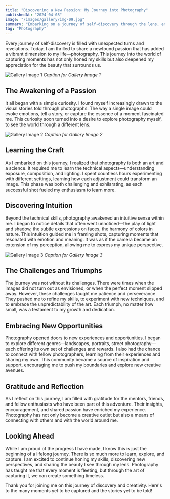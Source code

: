 ```yaml
---
title: "Discovering a New Passion: My Journey into Photography"
publishedAt: "2024-04-08"
image: "/images/gallery/img-09.jpg"
summary: "Embarking on a journey of self-discovery through the lens, exploring the art of photography and the intuitive skills that emerged along the way."
tag: "Photography"
---
```


Every journey of self-discovery is filled with unexpected turns and revelations. Today, I am thrilled to share a newfound passion that has added a vibrant dimension to my life—photography. This journey into the world of capturing moments has not only honed my skills but also deepened my appreciation for the beauty that surrounds us.

![Gallery Image 1](/images/gallery/img-13.jpg)
*Caption for Gallery Image 1*

## The Awakening of a Passion

It all began with a simple curiosity. I found myself increasingly drawn to the visual stories told through photographs. The way a single image could evoke emotions, tell a story, or capture the essence of a moment fascinated me. This curiosity soon turned into a desire to explore photography myself, to see the world through a different lens.

![Gallery Image 2](/images/gallery/img-16.jpg)
*Caption for Gallery Image 2*

## Learning the Craft

As I embarked on this journey, I realized that photography is both an art and a science. It required me to learn the technical aspects—understanding exposure, composition, and lighting. I spent countless hours experimenting with different settings, learning how each adjustment could transform an image. This phase was both challenging and exhilarating, as each successful shot fueled my enthusiasm to learn more.

## Discovering Intuition

Beyond the technical skills, photography awakened an intuitive sense within me. I began to notice details that often went unnoticed—the play of light and shadow, the subtle expressions on faces, the harmony of colors in nature. This intuition guided me in framing shots, capturing moments that resonated with emotion and meaning. It was as if the camera became an extension of my perception, allowing me to express my unique perspective.

![Gallery Image 3](/images/gallery/img-10-1.jpg)
*Caption for Gallery Image 3*

## The Challenges and Triumphs

The journey was not without its challenges. There were times when the images did not turn out as envisioned, or when the perfect moment slipped away. However, these challenges taught me patience and perseverance. They pushed me to refine my skills, to experiment with new techniques, and to embrace the unpredictability of the art. Each triumph, no matter how small, was a testament to my growth and dedication.

## Embracing New Opportunities

Photography opened doors to new experiences and opportunities. I began to explore different genres—landscapes, portraits, street photography—each offering its own set of challenges and rewards. I also had the chance to connect with fellow photographers, learning from their experiences and sharing my own. This community became a source of inspiration and support, encouraging me to push my boundaries and explore new creative avenues.

## Gratitude and Reflection

As I reflect on this journey, I am filled with gratitude for the mentors, friends, and fellow enthusiasts who have been part of this adventure. Their insights, encouragement, and shared passion have enriched my experience. Photography has not only become a creative outlet but also a means of connecting with others and with the world around me.

## Looking Ahead

While I am proud of the progress I have made, I know this is just the beginning of a lifelong journey. There is so much more to learn, explore, and capture. I am excited to continue honing my skills, discovering new perspectives, and sharing the beauty I see through my lens. Photography has taught me that every moment is fleeting, but through the art of capturing it, we can create something timeless.

Thank you for joining me on this journey of discovery and creativity. Here's to the many moments yet to be captured and the stories yet to be told!